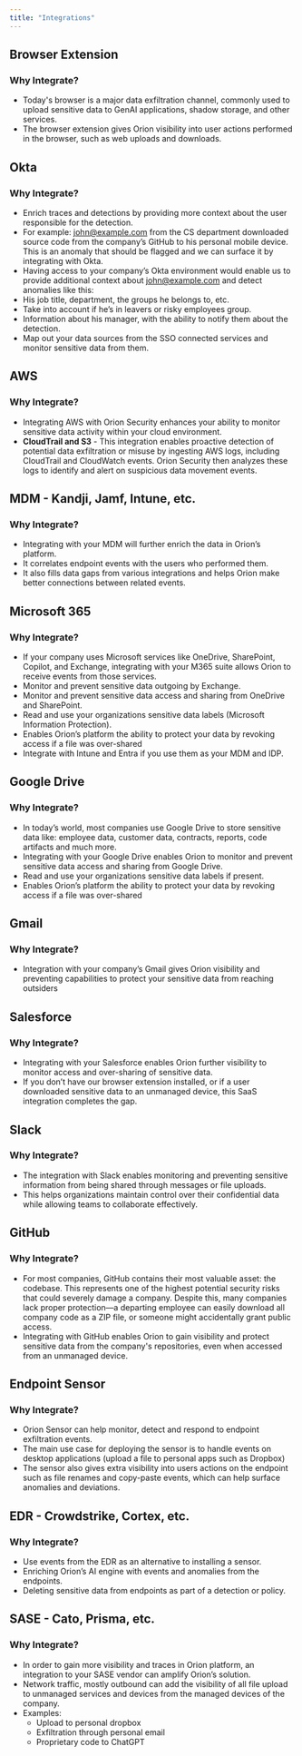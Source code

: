 ```yaml
---
title: "Integrations"
---
```


## Browser Extension

### Why Integrate?

- Today's browser is a major data exfiltration channel, commonly used to upload sensitive data to GenAI applications, shadow storage, and other services.
- The browser extension gives Orion visibility into user actions performed in the browser, such as web uploads and downloads.

## Okta

### Why Integrate?

- Enrich traces and detections by providing more context about the user responsible for the detection.
- For example: [john@example.com](mailto:john@example.com) from the CS department downloaded source code from the company’s GitHub to his personal mobile device. This is an anomaly that should be flagged and we can surface it by integrating with Okta.
- Having access to your company’s Okta environment would enable us to provide additional context about [john@example.com](mailto:john@example.com) and detect anomalies like this:
- His job title, department, the groups he belongs to, etc.
- Take into account if he’s in leavers or risky employees group.
- Information about his manager, with the ability to notify them about the detection.
- Map out your data sources from the SSO connected services and monitor sensitive data from them.

## AWS

### Why Integrate?

- Integrating AWS with Orion Security enhances your ability to monitor sensitive data activity within your cloud environment.
- **CloudTrail and S3** - This integration enables proactive detection of potential data exfiltration or misuse by ingesting AWS logs, including CloudTrail and CloudWatch events. Orion Security then analyzes these logs to identify and alert on suspicious data movement events.

## MDM - Kandji, Jamf, Intune, etc.

### Why Integrate?

- Integrating with your MDM will further enrich the data in Orion’s platform.
- It correlates endpoint events with the users who performed them.
- It also fills data gaps from various integrations and helps Orion make better connections between related events.

## Microsoft 365

### Why Integrate?

- If your company uses Microsoft services like OneDrive, SharePoint, Copilot, and Exchange, integrating with your M365 suite allows Orion to receive events from those services.
- Monitor and prevent sensitive data outgoing by Exchange.
- Monitor and prevent sensitive data access and sharing from OneDrive and SharePoint.
- Read and use your organizations sensitive data labels (Microsoft Information Protection).
- Enables Orion’s platform the ability to protect your data by revoking access if a file was over-shared
- Integrate with Intune and Entra if you use them as your MDM and IDP.

## Google Drive

### Why Integrate?

- In today’s world, most companies use Google Drive to store sensitive data like: employee data, customer data, contracts, reports, code artifacts and much more.
- Integrating with your Google Drive enables Orion to monitor and prevent sensitive data access and sharing from Google Drive.
- Read and use your organizations sensitive data labels if present.
- Enables Orion’s platform the ability to protect your data by revoking access if a file was over-shared

## Gmail

### Why Integrate?

- Integration with your company’s Gmail gives Orion visibility and preventing capabilities to protect your sensitive data from reaching outsiders

## Salesforce

### Why Integrate?

- Integrating with your Salesforce enables Orion further visibility to monitor access and over-sharing of sensitive data.
- If you don’t have our browser extension installed, or if a user downloaded sensitive data to an unmanaged device, this SaaS integration completes the gap.

## Slack

### Why Integrate?

- The integration with Slack enables monitoring and preventing sensitive information from being shared through messages or file uploads.
- This helps organizations maintain control over their confidential data while allowing teams to collaborate effectively.

## GitHub

### Why Integrate?

- For most companies, GitHub contains their most valuable asset: the codebase. This represents one of the highest potential security risks that could severely damage a company. Despite this, many companies lack proper protection—a departing employee can easily download all company code as a ZIP file, or someone might accidentally grant public access.
- Integrating with GitHub enables Orion to gain visibility and protect sensitive data from the company's repositories, even when accessed from an unmanaged device.

## Endpoint Sensor

### Why Integrate?

- Orion Sensor can help monitor, detect and respond to endpoint exfiltration events.
- The main use case for deploying the sensor is to handle events on desktop applications (upload a file to personal apps such as Dropbox)
- The sensor also gives extra visibility into users actions on the endpoint such as file renames and copy-paste events, which can help surface anomalies and deviations.

## EDR - Crowdstrike, Cortex, etc.

### Why Integrate?

- Use events from the EDR as an alternative to installing a sensor.
- Enriching Orion’s AI engine with events and anomalies from the endpoints.
- Deleting sensitive data from endpoints as part of a detection or policy.

## SASE - Cato, Prisma, etc.

### Why Integrate?

- In order to gain more visibility and traces in Orion platform, an integration to your SASE vendor can amplify Orion’s solution.
- Network traffic, mostly outbound can add the visibility of all file upload to unmanaged services and devices from the managed devices of the company.
- Examples:
  - Upload to personal dropbox
  - Exfiltration through personal email
  - Proprietary code to ChatGPT